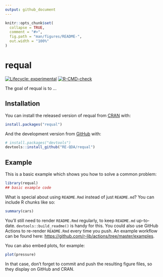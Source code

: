 ```yaml
---
output: github_document
---
```


<!-- README.md is generated from README.Rmd. Please edit that file -->

```r
knitr::opts_chunk$set(
  collapse = TRUE,
  comment = "#>",
  fig.path = "man/figures/README-",
  out.width = "100%"
)
```

# requal

<!-- badges: start -->
[![Lifecycle: experimental](https://img.shields.io/badge/lifecycle-experimental-orange.svg)](https://lifecycle.r-lib.org/articles/stages.html#experimental)
[![R-CMD-check](https://github.com/RE-QDA/requal/workflows/R-CMD-check/badge.svg)](https://github.com/RE-QDA/requal/actions)
<!-- badges: end -->

The goal of requal is to ...

## Installation

You can install the released version of requal from [CRAN](https://CRAN.R-project.org) with:

``` r
install.packages("requal")
```

And the development version from [GitHub](https://github.com/) with:

``` r
# install.packages("devtools")
devtools::install_github("RE-QDA/requal")
```
## Example

This is a basic example which shows you how to solve a common problem:

```r
library(requal)
## basic example code
```

What is special about using `README.Rmd` instead of just `README.md`? You can include R chunks like so:

```r
summary(cars)
```

You'll still need to render `README.Rmd` regularly, to keep `README.md` up-to-date. `devtools::build_readme()` is handy for this. You could also use GitHub Actions to re-render `README.Rmd` every time you push. An example workflow can be found here: <https://github.com/r-lib/actions/tree/master/examples>.

You can also embed plots, for example:

```r
plot(pressure)
```

In that case, don't forget to commit and push the resulting figure files, so they display on GitHub and CRAN.
